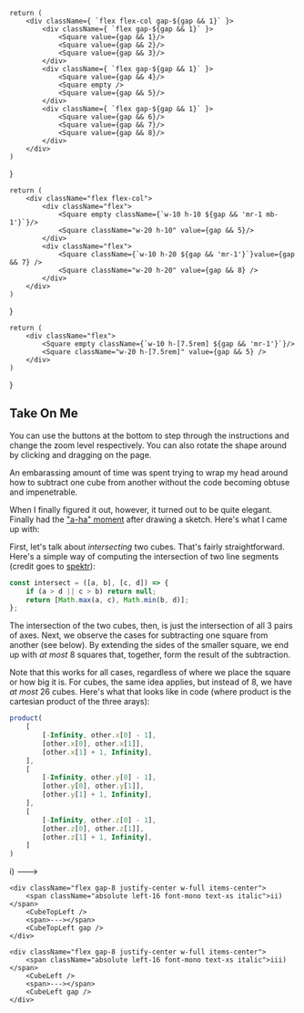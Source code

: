 
    return (
        <div className={ `flex flex-col gap-${gap && 1}` }>
            <div className={ `flex gap-${gap && 1}` }>
                <Square value={gap && 1}/>
                <Square value={gap && 2}/>
                <Square value={gap && 3}/>
            </div>
            <div className={ `flex gap-${gap && 1}` }>
                <Square value={gap && 4}/>
                <Square empty />
                <Square value={gap && 5}/>
            </div>
            <div className={ `flex gap-${gap && 1}` }>
                <Square value={gap && 6}/>
                <Square value={gap && 7}/>
                <Square value={gap && 8}/>
            </div>
        </div>
    )
} 

    return (
        <div className="flex flex-col">
            <div className="flex">
                <Square empty className={`w-10 h-10 ${gap && 'mr-1 mb-1'}`}/>
                <Square className="w-20 h-10" value={gap && 5}/>
            </div>
            <div className="flex">
                <Square className={`w-10 h-20 ${gap && 'mr-1'}`}value={gap && 7} />
                <Square className="w-20 h-20" value={gap && 8} />
            </div>
        </div>
    )
} 

    return (
        <div className="flex">
            <Square empty className={`w-10 h-[7.5rem] ${gap && 'mr-1'}`}/>
            <Square className="w-20 h-[7.5rem]" value={gap && 5} />
        </div>
    )
} 

## Take On Me

<Tutorial>
    You can use the buttons at the bottom to step through the instructions and change the zoom level
    respectively. You can also rotate the shape around by clicking and dragging on the page.
</Tutorial>

An embarassing amount of time was spent trying to wrap my head around how to subtract one cube from another without the code becoming obtuse and impenetrable.

When I finally figured it out, however, it turned out to be quite elegant. Finally had the ["a-ha" moment](https://www.youtube.com/watch?v=-xKM3mGt2pE) after drawing a sketch. Here's what I came up with:

First, let's talk about _intersecting_ two cubes. That's fairly straightforward. Here's a simple way of computing the intersection of two line segments (credit goes to [spektr](https://scicomp.stackexchange.com/a/26260)):

```javascript
const intersect = ([a, b], [c, d]) => {
    if (a > d || c > b) return null;
    return [Math.max(a, c), Math.min(b, d)];
};
```

The intersection of the two cubes, then, is just the intersection of all 3 pairs of axes. Next, we observe the cases for subtracting one square from another (see below). By extending the sides of the smaller square, we end up with _at most_ 8 squares that, together, form the result of the subtraction.

Note that this works for all cases, regardless of where we place the square or how big it is. For cubes, the same idea applies, but instead of 8, we have _at most_ 26 cubes. Here's what that looks like in code (where product is the cartesian product of the three arays):
```javascript
product(
    [
        [-Infinity, other.x[0] - 1],
        [other.x[0], other.x[1]],
        [other.x[1] + 1, Infinity],
    ],
    [
        [-Infinity, other.y[0] - 1],
        [other.y[0], other.y[1]],
        [other.y[1] + 1, Infinity],
    ],
    [
        [-Infinity, other.z[0] - 1],
        [other.z[0], other.z[1]],
        [other.z[1] + 1, Infinity],
    ]
)
```

<div className="flex flex-col w-full gap-16">
    <div className="flex gap-8 justify-center w-full items-center"> 
        <span className="absolute left-16 font-mono text-xs italic">i)</span>
        <CubeCenter/>
        <span>---></span>
        <CubeCenter gap />
    </div>

    <div className="flex gap-8 justify-center w-full items-center">
        <span className="absolute left-16 font-mono text-xs italic">ii)</span>
        <CubeTopLeft />
        <span>---></span>
        <CubeTopLeft gap />
    </div>

    <div className="flex gap-8 justify-center w-full items-center">
        <span className="absolute left-16 font-mono text-xs italic">iii)</span>
        <CubeLeft />
        <span>---></span>
        <CubeLeft gap />
    </div>

</div>

